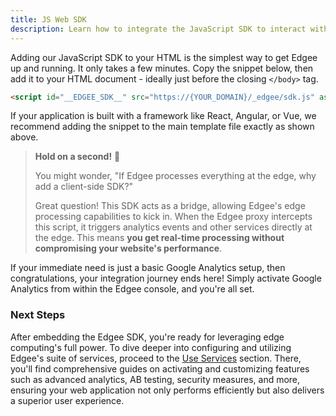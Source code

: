 ```yaml
---
title: JS Web SDK
description: Learn how to integrate the JavaScript SDK to interact with your Edgee services.
---
```


Adding our JavaScript SDK to your HTML is the simplest way to get Edgee up and running. It only takes a few minutes. 
Copy the snippet below, then add it to your HTML document - ideally just before the closing `</body>` tag.

```html
<script id="__EDGEE_SDK__" src="https://{YOUR_DOMAIN}/_edgee/sdk.js" async></script>
```

If your application is built with a framework like React, Angular, or Vue, we recommend adding the 
snippet to the main template file exactly as shown above.

> **Hold on a second!** 🫤  
> 
> You might wonder, "If Edgee processes everything at the edge, why add a client-side SDK?" 
>
> Great question! This SDK acts as a bridge, allowing Edgee's edge processing capabilities to kick in. 
> When the Edgee proxy intercepts this script, it triggers analytics events and other services directly at the edge. 
> This means **you get real-time processing without compromising your website's performance**.


<Tip>If your immediate need is just a basic Google Analytics setup, then congratulations, your integration journey ends here! 
  Simply activate Google Analytics from within the Edgee console, and you're all set.</Tip>

### Next Steps

After embedding the Edgee SDK, you're ready for leveraging edge computing's full power. 
To dive deeper into configuring and utilizing Edgee's suite of services, proceed to the [Use Services](/getting-started/edge-services) section. 
There, you'll find comprehensive guides on activating and customizing features such as advanced analytics, AB testing, 
security measures, and more, ensuring your web application not only performs efficiently but also delivers a superior user experience.
